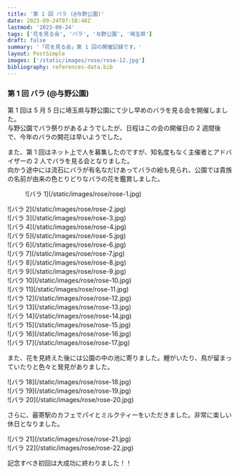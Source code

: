 ```yaml
---
title: '第 1 回 バラ (@与野公園)'
date: 2023-09-24T07:58:48Z
lastmod: '2023-09-24'
tags: ['花を見る会', 'バラ', '与野公園', '埼玉県']
draft: false
summary: '「花を見る会」第 1 回の開催記録です。'
layout: PostSimple
images: ['/static/images/rose/rose-12.jpg']
bibliography: references-data.bib
---
```


### 第 1 回 バラ (@与野公園)

第 1 回は 5 月 5 日に埼玉県与野公園にて少し早めのバラを見る会を開催しました。<br />
与野公園でバラ祭りがあるようでしたが、日程はこの会の開催日の 2 週間後で、今年のバラの開花は早いようでした。

また、第 1 回はネット上で人を募集したのですが、知名度もなく主催者とアドバイザーの 2 人でバラを見る会となりました。<br />
向かう途中には流石にバラが有名なだけあってバラの絵も見られ、公園では貴族の名前が由来の色とりどりなバラの花を鑑賞しました。

<div className="-mx-2 flex flex-wrap overflow-hidden xl:-mx-2">
  <figure className="my-1 w-full overflow-hidden px-2 xl:my-1 xl:w-1/2 xl:px-2">
    ![バラ 1](/static/images/rose/rose-1.jpg)
  </figure>
  <div className="my-1 w-full overflow-hidden px-2 xl:my-1 xl:w-1/2 xl:px-2">
    ![バラ 2](/static/images/rose/rose-2.jpg)
  </div>
  <div className="my-1 w-full overflow-hidden px-2 xl:my-1 xl:w-1/2 xl:px-2">
    ![バラ 3](/static/images/rose/rose-3.jpg)
  </div>
  <div className="my-1 w-full overflow-hidden px-2 xl:my-1 xl:w-1/2 xl:px-2">
    ![バラ 4](/static/images/rose/rose-4.jpg)
  </div>
  <div className="my-1 w-full overflow-hidden px-2 xl:my-1 xl:w-1/2 xl:px-2">
    ![バラ 5](/static/images/rose/rose-5.jpg)
  </div>
  <div className="my-1 w-full overflow-hidden px-2 xl:my-1 xl:w-1/2 xl:px-2">
    ![バラ 6](/static/images/rose/rose-6.jpg)
  </div>
  <div className="my-1 w-full overflow-hidden px-2 xl:my-1 xl:w-1/2 xl:px-2">
    ![バラ 7](/static/images/rose/rose-7.jpg)
  </div>
  <div className="my-1 w-full overflow-hidden px-2 xl:my-1 xl:w-1/2 xl:px-2">
    ![バラ 8](/static/images/rose/rose-8.jpg)
  </div>
  <div className="my-1 w-full overflow-hidden px-2 xl:my-1 xl:w-1/2 xl:px-2">
    ![バラ 9](/static/images/rose/rose-9.jpg)
  </div>
  <div className="my-1 w-full overflow-hidden px-2 xl:my-1 xl:w-1/2 xl:px-2">
    ![バラ 10](/static/images/rose/rose-10.jpg)
  </div>
  <div className="my-1 w-full overflow-hidden px-2 xl:my-1 xl:w-1/2 xl:px-2">
    ![バラ 11](/static/images/rose/rose-11.jpg)
  </div>
  <div className="my-1 w-full overflow-hidden px-2 xl:my-1 xl:w-1/2 xl:px-2">
    ![バラ 12](/static/images/rose/rose-12.jpg)
  </div>
  <div className="my-1 w-full overflow-hidden px-2 xl:my-1 xl:w-1/2 xl:px-2">
    ![バラ 13](/static/images/rose/rose-13.jpg)
  </div>
  <div className="my-1 w-full overflow-hidden px-2 xl:my-1 xl:w-1/2 xl:px-2">
    ![バラ 14](/static/images/rose/rose-14.jpg)
  </div>
  <div className="my-1 w-full overflow-hidden px-2 xl:my-1 xl:w-1/2 xl:px-2">
    ![バラ 15](/static/images/rose/rose-15.jpg)
  </div>
  <div className="my-1 w-full overflow-hidden px-2 xl:my-1 xl:w-1/2 xl:px-2">
    ![バラ 16](/static/images/rose/rose-16.jpg)
  </div>
  <div className="my-1 w-full overflow-hidden px-2 xl:my-1 xl:w-1/2 xl:px-2">
    ![バラ 17](/static/images/rose/rose-17.jpg)
  </div>
</div>

また、花を見終えた後には公園の中の池に寄りました。鯉がいたり、鳥が留まっていたりと色々と発見がありました。

<div className="-mx-2 flex flex-wrap overflow-hidden xl:-mx-2">
  <div className="my-1 w-full overflow-hidden px-2 xl:my-1 xl:w-1/2 xl:px-2">
    ![バラ 18](/static/images/rose/rose-18.jpg)
  </div>
  <div className="my-1 w-full overflow-hidden px-2 xl:my-1 xl:w-1/2 xl:px-2">
    ![バラ 19](/static/images/rose/rose-19.jpg)
  </div>
  <div className="my-1 w-full overflow-hidden px-2 xl:my-1 xl:w-1/2 xl:px-2">
    ![バラ 20](/static/images/rose/rose-20.jpg)
  </div>
</div>

さらに、最寄駅のカフェでパイとミルクティーをいただきました。非常に楽しい休日となりました。

<div className="-mx-2 flex flex-wrap overflow-hidden xl:-mx-2">
  <div className="my-1 w-full overflow-hidden px-2 xl:my-1 xl:w-1/2 xl:px-2">
    ![バラ 21](/static/images/rose/rose-21.jpg)
  </div>
  <div className="my-1 w-full overflow-hidden px-2 xl:my-1 xl:w-1/2 xl:px-2">
    ![バラ 22](/static/images/rose/rose-22.jpg)
  </div>
</div>

記念すべき初回は大成功に終わりました！！